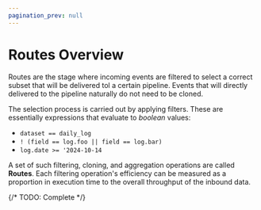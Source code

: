 ```yaml
---
pagination_prev: null
---
```


# Routes Overview

Routes are the stage where incoming events are filtered to select a correct subset that will be delivered tol a certain pipeline. Events that will directly delivered to the pipeline naturally do not need to be cloned.

The selection process is carried out by applying filters. These are essentially expressions that evaluate to _boolean_ values:

* `dataset == daily_log`
* `! (field == log.foo || field == log.bar)`
* `log.date >= '2024-10-14`

A set of such filtering, cloning, and aggregation operations are called **Routes**. Each filtering operation's efficiency can be measured as a proportion in execution time to the overall throughput of the inbound data.

{/* TODO: Complete */}
